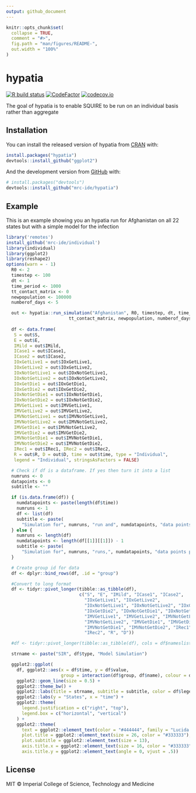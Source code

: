 ```yaml
---
output: github_document
---
```


<!-- README.md is generated from README.Rmd. Please edit that file -->

```r
knitr::opts_chunk$set(
  collapse = TRUE,
  comment = "#>",
  fig.path = "man/figures/README-",
  out.width = "100%"
)
```

# hypatia

<!-- badges: start -->
[![R build status](https://github.com/mrc-ide/hypatia/workflows/R-CMD-check/badge.svg)](https://github.com/mrc-ide/hypatia/actions)
[![CodeFactor](https://www.codefactor.io/repository/github/mrc-ide/hypatia/badge)](https://www.codefactor.io/repository/github/mrc-ide/hypatia)
[![codecov.io](https://codecov.io/github/mrc-ide/hypatia/coverage.svg?branch=main)](https://codecov.io/github/mrc-ide/hypatia?branch=main)
<!-- badges: end -->

The goal of hypatia is to enable SQUIRE to be run on an individual basis rather than aggregate

## Installation

You can install the released version of hypatia from [CRAN](https://CRAN.R-project.org) with:

``` r
install.packages("hypatia")
devtools::install_github("ggplot2")
```

And the development version from [GitHub](https://github.com/) with:

``` r
# install.packages("devtools")
devtools::install_github("mrc-ide/hypatia")
```

## Example
This is an example showing you an hypatia run for Afghanistan on all 22 states but
with a simple model for the infection

```r
library('remotes')
install_github('mrc-ide/individual')
library(individual)
library(ggplot2)
library(reshape2)
options(warn = - 1) 
  R0 <- 2
  timestep <- 100
  dt <- 1
  time_period <- 1000
  tt_contact_matrix <- 0
  newpopulation <- 100000
  numberof_days <- 5

  out <- hypatia::run_simulation("Afghanistan", R0, timestep, dt, time_period,
                        tt_contact_matrix, newpopulation, numberof_days)
  
  df <- data.frame(
   S = out$S,
   E = out$E,
   IMild = out$IMild,
   ICase1 = out$ICase1,
   ICase2 = out$ICase2,
   IOxGetLive1 = out$IOxGetLive1,
   IOxGetLive2 = out$IOxGetLive2,
   IOxNotGetLive1 = out$IOxNotGetLive1,
   IOxNotGetLive2 = out$IOxNotGetLive2,
   IOxGetDie1 = out$IOxGetDie1,
   IOxGetDie2 = out$IOxGetDie2,
   IOxNotGetDie1 = out$IOxNotGetDie1,
   IOxNotGetDie2 = out$IOxNotGetDie2,
   IMVGetLive1 = out$IMVGetLive1,
   IMVGetLive2 = out$IMVGetLive2,
   IMVNotGetLive1 = out$IMVNotGetLive1,
   IMVNotGetLive2 = out$IMVNotGetLive2,
   IMVGetDie1 = out$IMVNotGetLive2,
   IMVGetDie2 = out$IMVGetDie2,
   IMVNotGetDie1 = out$IMVNotGetDie1,
   IMVNotGetDie2 = out$IMVNotGetDie2,
   IRec1 = out$IRec1, IRec2 = out$IRec2,
   R = out$R, D = out$D, time = out$time, type = "Individual",
   legend = "Individual", stringsAsFactors = FALSE)

  # Check if df is a dataframe. If yes then turn it into a list
  numruns <- 0
  datapoints <- 0
  subtitle <- ""

  if (is.data.frame(df)) {
    numdatapoints <- paste(length(df$time))
    numruns <- 1
    df <- list(df)
    subtitle <- paste(
      "Simulation for", numruns, "run and", numdatapoints, "data points")
  } else {
    numruns <- length(df)
    numdatapoints <- length(df[[1]][[1]]) - 1
    subtitle <- paste(
      "Simulation for", numruns, "runs,", numdatapoints, "data points per run")
  }

  # Create group id for data
  df <- dplyr::bind_rows(df, .id = "group")

  #Convert to long format
  df <- tidyr::pivot_longer(tibble::as_tibble(df),
                            c("S", "E", "IMild", "ICase1", "ICase2",
                              "IOxGetLive1", "IOxGetLive2",
                              "IOxNotGetLive1", "IOxNotGetLive2", "IOxGetDie1",
                              "IOxGetDie2", "IOxNotGetDie1", "IOxNotGetDie2",
                              "IMVGetLive1", "IMVGetLive2", "IMVNotGetLive1",
                              "IMVNotGetLive2", "IMVGetDie1", "IMVGetDie2",
                              "IMVNotGetDie1", "IMVNotGetDie2", "IRec1",
                              "IRec2", "R", "D"))

  #df <- tidyr::pivot_longer(tibble::as_tibble(df), cols = df$nameslist)

  strname <- paste("SIR", df$type, "Model Simulation")

  ggplot2::ggplot(
    df, ggplot2::aes(x = df$time, y = df$value,
                     group = interaction(df$group, df$name), colour = df$name)) +
    ggplot2::geom_line(size = 0.5) +
    ggplot2::theme_bw() +
    ggplot2::labs(title = strname, subtitle = subtitle, color = df$legend) +
    ggplot2::labs(y = "States", x = "time") +
    ggplot2::theme(
      legend.justification = c("right", "top"),
      legend.box = c("horizontal", "vertical")
    ) +
    ggplot2::theme(
      text = ggplot2::element_text(color = "#444444", family = "Lucida Bright"),
      plot.title = ggplot2::element_text(size = 26, color = "#333333"),
      plot.subtitle = ggplot2::element_text(size = 13),
      axis.title.x = ggplot2::element_text(size = 16, color = "#333333"),
      axis.title.y = ggplot2::element_text(angle = 0, vjust = .5))

```

## License

MIT © Imperial College of Science, Technology and Medicine

